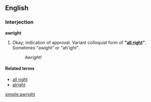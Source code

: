 ==English==

===Interjection===
'''awright'''

# {{context|slang|informal}} Okay; indication of approval.  Variant colloquial form of '''"[[all right]]"'''. Sometimes "awight" or "ah'ight".
#: ''Awright!''

====Related terms====
* [[all right]]
* [[alright]]

[[simple:awright]]